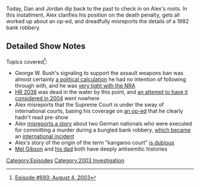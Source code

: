 {{DEFAULTSORT:
    #_EPISODE_0693:August 4, 2003
}}{{Episode
    | title           = August 4, 2003
    | caption         = Listen to this episode on [https://knowledgefight.libsyn.com/693-august-4-2003 Libsyn] [https://open.spotify.com/episode/3UyTdDviav4rq2lr3GIK6A Spotify]
    | episodeNumber   = 693
    | length          = 01:17:57
    | airDate         = June 20, 2022
    | coverageDate    = August 4, 2003
    | episodeType     = [[:Category:2003 Investigation|2003 Investigation]]
    | previousEpisode = [[Alex's Breaky Minisode]]
    | nextEpisode     = [[694: The Case of the Missing Propagandist]]
}}

{{Stub}}

Today, Dan and Jordan dip back to the past to check in on Alex's roots.  In this installment, Alex clarifies his position on the death penalty, gets all worked up about an op-ed, and dreadfully misreports the details of a 1982 bank robbery.

==Detailed Show Notes==

Topics covered<ref>[https://knowledgefight.com/research/2022/6/19/episode-693-august-4-2003 Episode #693: August 4, 2003]</ref>:

*George W. Bush's signaling to support the assault weapons ban was almost certainly [https://www.nytimes.com/2003/05/08/us/irking-nra-bush-supports-the-ban-on-assault-weapons.html a political calculation] he had no intention of following through with, and he was [https://www.nytimes.com/2000/09/12/us/the-2000-campaign-the-endorsements-to-help-bush-nra-withholds-backing.html very tight with the NRA]
*[https://www.congress.gov/bill/108th-congress/house-bill/2038/actions HR 2038] was dead in the water by this point, and [https://www.congress.gov/bill/108th-congress/house-resolution/769/text an attempt to have it considered in 2004] went nowhere
*Alex misreports that the Supreme Court is under the sway of international courts, basing his coverage on [https://www.washingtonpost.com/archive/politics/2003/08/04/thinking-outside-the-us/c135a249-01e4-44c5-bc3c-67aeecaa9890/ an op-ed] that he clearly hadn't read pre-show
*Alex [https://www.abc15.com/news/crime/death-row-diary-the-arizona-executions-of-the-lagrand-brothers-causes-international-stir misreports a story] about two German nationals who were executed for committing a murder during a bungled bank robbery, [https://www.nytimes.com/1999/03/05/us/us-execution-of-german-stirs-anger.html which became] an [https://www.icj-cij.org/en/case/104 international incident]
*Alex's story of the origin of the term "kangaroo court" [https://www.wordorigins.org/big-list-entries/kangaroo-court is dubious]
*[https://forward.com/culture/449521/mel-gibson-anti-semitism-timeline-winona-ryder/ Mel Gibson] and [https://web.archive.org/web/20100212095132/http://moviecitynews.com/notepad/2004/040303_npd.html his dad] both have deeply antisemitic histories

[[Category:Episodes]]
[[Category:2003 Investigation]]
